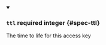 
<details className="config-field" data-expandable="false" open>
<summary>

### `ttl` <span className="config-field-required" data-required="false">required</span> <span className="config-field-type">integer</span> <span className="config-field-default"></span> <span className="config-field-enum"></span> {#spec-ttl}

The time to life for this access key

</summary>



</details>
